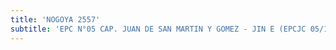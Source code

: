 ```yaml
---
title: 'NOGOYA 2557'
subtitle: 'EPC N°05 CAP. JUAN DE SAN MARTIN Y GOMEZ - JIN E (EPCJC 05/17°) JUANA MANSO'
---
```



